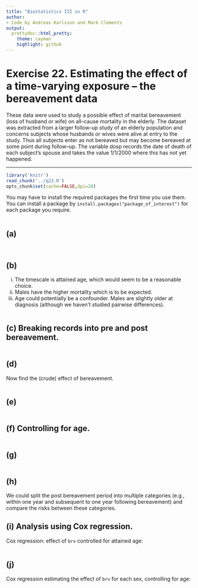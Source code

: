 ```yaml
---
title: "Biostatistics III in R"
author:
- Code by Andreas Karlsson and Mark Clements
output:
  prettydoc::html_pretty:
    theme: cayman
    highlight: github
---
```


# Exercise 22. Estimating the effect of a time-varying exposure – the bereavement data #


These data were used to study a possible effect of marital bereavement (loss of husband or wife) on all–cause mortality in the elderly. The dataset was extracted from a larger follow-up study of an elderly population and concerns subjects whose husbands or wives were alive at entry to the study. Thus all subjects enter as not bereaved but may become bereaved at some point during follow–up. The variable dosp records the date of death of each subject’s spouse and takes the value 1/1/2000 where this has not yet happened.


-----------


```r
library('knitr')
read_chunk('../q22.R')
opts_chunk$set(cache=FALSE,dpi=20)
```

You may have to install the required packages the first time you use them. You can install a package by `install.packages("package_of_interest")` for each package you require.

```r
```

## (a) ## 


```r
```

```r
```

## (b) ## 

  i. The timescale is attained age, which would seem to be a
            reasonable choice.
  ii. Males have the higher mortality which is to be expected.
  iii. Age could potentially be a confounder. Males are slightly older at diagnosis (although we haven't studied pairwise differences).

```r
```

## (c) Breaking records into pre and post bereavement. ## 

```r
```

## (d) ## 
Now find the (crude) effect of bereavement.


```r
```

## (e) ## 

```r
```

## (f) Controlling for age.## 

```r
```

## (g) ## 

```r
```

## (h) ## 

We could split the post bereavement period into multiple
        categories (e.g., within one year and subsequent to one year
        following bereavement) and compare the risks between
        these categories.

## (i) Analysis using Cox regression.## 

Cox regression: effect of `brv` controlled for attained age:

```r
```

## (j) ## 
Cox regression estimating the effect of `brv` for each sex, 
                    controlling for age:


```r
```
